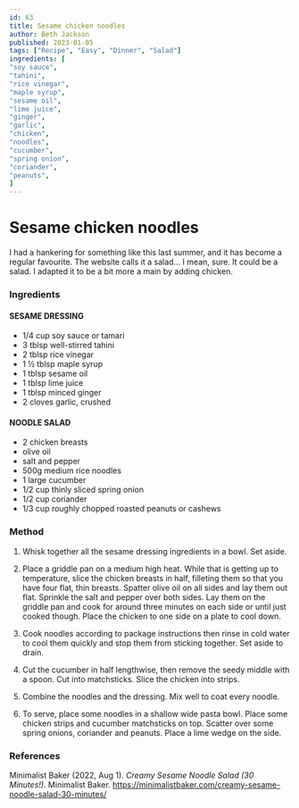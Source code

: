```yaml
---
id: 63
title: Sesame chicken noodles
author: Beth Jackson
published: 2023-01-05
tags: ["Recipe", "Easy", "Dinner", "Salad"]
ingredients: [
"soy sauce",
"tahini",
"rice vinegar",
"maple syrup",
"sesame oil",
"lime juice",
"ginger",
"garlic",
"chicken",
"noodles",
"cucumber",
"spring onion",
"coriander",
"peanuts",
]
---
```


# Sesame chicken noodles

<BlogTextWrapper>

I had a hankering for something like this last summer, and it has become a regular favourite. The website calls it a salad... I mean, sure. It could be a salad. I adapted it to be a bit more a main by adding chicken.

</BlogTextWrapper>

<BlogTextWrapper>

### Ingredients

#### SESAME DRESSING

- 1/4 cup soy sauce or tamari
- 3 tblsp well-stirred tahini
- 2 tblsp rice vinegar
- 1 ½ tblsp maple syrup
- 1 tblsp sesame oil
- 1 tblsp lime juice
- 1 tblsp minced ginger
- 2 cloves garlic, crushed

#### NOODLE SALAD

- 2 chicken breasts
- olive oil
- salt and pepper
- 500g medium rice noodles
- 1 large cucumber
- 1/2 cup thinly sliced spring onion
- 1/2 cup coriander
- 1/3 cup roughly chopped roasted peanuts or cashews

</BlogTextWrapper>

<BlogTextWrapper>

### Method

1. Whisk together all the sesame dressing ingredients in a bowl. Set aside.

2. Place a griddle pan on a medium high heat. While that is getting up to temperature, slice the chicken breasts in half, filleting them so that you have four flat, thin breasts. Spatter olive oil on all sides and lay them out flat. Sprinkle the salt and pepper over both sides. Lay them on the griddle pan and cook for around three minutes on each side or until just cooked though. Place the chicken to one side on a plate to cool down.

3. Cook noodles according to package instructions then rinse in cold water to cool them quickly and stop them from sticking together. Set aside to drain.

4. Cut the cucumber in half lengthwise, then remove the seedy middle with a spoon. Cut into matchsticks. Slice the chicken into strips.

5. Combine the noodles and the dressing. Mix well to coat every noodle.

6. To serve, place some noodles in a shallow wide pasta bowl. Place some chicken strips and cucumber matchsticks on top. Scatter over some spring onions, coriander and peanuts. Place a lime wedge on the side.

</BlogTextWrapper>

<BlogTextWrapper>

### References

Minimalist Baker (2022, Aug 1). _Creamy Sesame Noodle Salad (30 Minutes!)._ Minimalist Baker. https://minimalistbaker.com/creamy-sesame-noodle-salad-30-minutes/

</BlogTextWrapper>

<ClickableTags tags={tags} />
